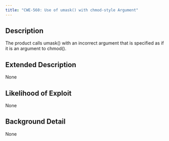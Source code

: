 ```yaml
---
title: "CWE-560: Use of umask() with chmod-style Argument"
---
```


## Description
The product calls umask() with an incorrect argument that is specified as if it is an argument to chmod().

## Extended Description
None

## Likelihood of Exploit
None

## Background Detail
None
        